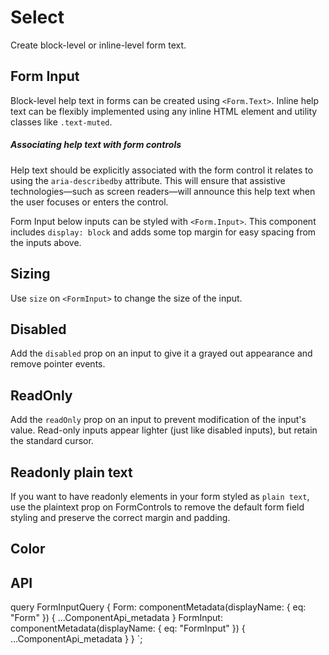 


# Select

<p className="lead">Create block-level or inline-level form text.</p>

## Form Input

Block-level help text in forms can be created using `<Form.Text>`. Inline help
text can be flexibly implemented using any inline HTML element and utility classes
like `.text-muted`.

<Callout>
  <h5>Associating help text with form controls</h5>
  Help text should be explicitly associated with the form control it relates to using
  the <code>aria-describedby</code> attribute. This will ensure that assistive technologies—such
  as screen readers—will announce this help text when the user focuses or enters
  the control.
</Callout>

Form Input below inputs can be styled with `<Form.Input>`. This component includes
`display: block` and adds some top margin for easy spacing from the inputs above.

<ReactPlayground codeText={FormInput} />

## Sizing

Use `size` on `<FormInput>` to change the size of the input.

<ReactPlayground codeText={FormInputSizes} />

## Disabled

Add the `disabled` prop on an input to give it a grayed out appearance and remove pointer events.

<ReactPlayground codeText={FormInputDisabled} />

## ReadOnly

Add the `readOnly` prop on an input to prevent modification of the input's value. Read-only inputs appear lighter (just like disabled inputs), but retain the standard cursor.

<ReactPlayground codeText={FormInputReadOnly} />

## Readonly plain text

If you want to have readonly elements in your form styled as `plain text`, use the plaintext prop on FormControls to remove the default form field styling and preserve the correct margin and padding.

<ReactPlayground codeText={FormInputPlaintext} />

## Color

<ReactPlayground codeText={FormInputColorPicker} />

## API

<ComponentApi metadata={props.data.FormInput} exportedBy={props.data.Form} />

  query FormInputQuery {
    Form: componentMetadata(displayName: { eq: "Form" }) {
      ...ComponentApi_metadata
    }
    FormInput: componentMetadata(displayName: { eq: "FormInput" }) {
      ...ComponentApi_metadata
    }
  }
`;

